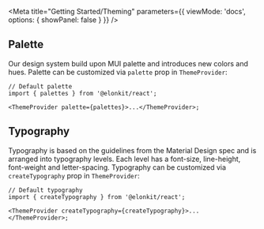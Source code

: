 

<Meta
  title="Getting Started/Theming"
  parameters={{
    viewMode: 'docs',
    options: { showPanel: false }
  }}
/>

## Palette

Our design system build upon MUI palette and introduces new colors and hues. Palette can be customized via `palette`
prop in `ThemeProvider`:

```tsx
// Default palette
import { palettes } from '@elonkit/react';

<ThemeProvider palette={palettes}>...</ThemeProvider>;
```

<Story name="Palette">
  <PaletteDemo />
</Story>

## Typography

Typography is based on the guidelines from the Material Design spec and is arranged into typography levels. Each level
has a font-size, line-height, font-weight and letter-spacing. Typography can be customized via `createTypography` prop
in `ThemeProvider`:

```tsx
// Default typography
import { createTypography } from '@elonkit/react';

<ThemeProvider createTypography={createTypography}>...</ThemeProvider>;
```

<Story name="Typography">
  <TypographyDemo />
</Story>

